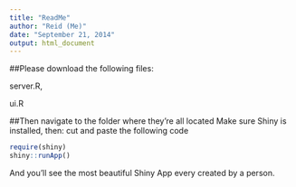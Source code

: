 ```yaml
---
title: "ReadMe"
author: "Reid (Me)"
date: "September 21, 2014"
output: html_document
---
```

##Please download the following files: 

server.R, 

ui.R

##Then navigate to the folder where they're all located
Make sure Shiny is installed, then:
cut and paste the following code
````r
require(shiny)
shiny::runApp()
````

And you'll see the most beautiful Shiny App every created by a person. 
